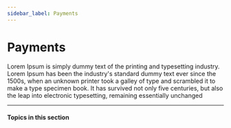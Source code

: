 ```yaml
---
sidebar_label: Payments
---
```



# Payments

Lorem Ipsum is simply dummy text of the printing and typesetting industry.
Lorem Ipsum has been the industry's standard dummy text ever since the 1500s,
when an unknown printer took a galley of type and scrambled it to make a type
specimen book. It has survived not only five centuries, but also the leap into
electronic typesetting, remaining essentially unchanged

---

#### Topics in this section

<CardContainer>
  <SectionItemCard
    colSize={6}
    header="Create a payment"
    href="/guides/payments/create-a-payment"
  />
  <SectionItemCard
    colSize={6}
    header="Lifecycle and errors"
    href="/guides/payments/lifecycle-and-errors"
  />
</CardContainer>
